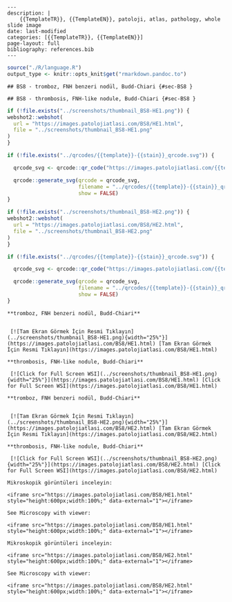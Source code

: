 

```comment
---
description: |
    {{TemplateTR}}, {{TemplateEN}}, patoloji, atlas, pathology, whole slide image
date: last-modified
categories: [{{TemplateTR}}, {{TemplateEN}}]
page-layout: full
bibliography: references.bib
---
```





```r
source("./R/language.R")
output_type <- knitr::opts_knit$get("rmarkdown.pandoc.to")
```


```asis
## BS8 - tromboz, FNH benzeri nodül, Budd-Chiari {#sec-BS8 }
```


```asis
## BS8 - thrombosis, FNH-like nodule, Budd-Chiari {#sec-BS8 }
```






```r
if (!file.exists("../screenshots/thumbnail_BS8-HE1.png")) {
webshot2::webshot(
  url = "https://images.patolojiatlasi.com/BS8/HE1.html",
  file = "../screenshots/thumbnail_BS8-HE1.png"
)
}
```




```r
if (!file.exists("../qrcodes/{{template}}-{{stain}}_qrcode.svg")) {

  qrcode_svg <- qrcode::qr_code("https://images.patolojiatlasi.com/{{template}}/{{stain}}.html")

  qrcode::generate_svg(qrcode = qrcode_svg,
                       filename = "../qrcodes/{{template}}-{{stain}}_qrcode.svg",
                       show = FALSE)
}
```





```r
if (!file.exists("../screenshots/thumbnail_BS8-HE2.png")) {
webshot2::webshot(
  url = "https://images.patolojiatlasi.com/BS8/HE2.html",
  file = "../screenshots/thumbnail_BS8-HE2.png"
)
}
```




```r
if (!file.exists("../qrcodes/{{template}}-{{stain}}_qrcode.svg")) {

  qrcode_svg <- qrcode::qr_code("https://images.patolojiatlasi.com/{{template}}/{{stain}}.html")

  qrcode::generate_svg(qrcode = qrcode_svg,
                       filename = "../qrcodes/{{template}}-{{stain}}_qrcode.svg",
                       show = FALSE)
}
```




 















 






:::: {.content-hidden when-format="pdf"}





::::





:::: {.content-visible when-format="pdf"}






::::




:::: {.content-hidden when-format="pdf"}





::::





:::: {.content-visible when-format="pdf"}






::::














```asis

**tromboz, FNH benzeri nodül, Budd-Chiari**


 [![Tam Ekran Görmek İçin Resmi Tıklayın](../screenshots/thumbnail_BS8-HE1.png){width="25%"}](https://images.patolojiatlasi.com/BS8/HE1.html) [Tam Ekran Görmek İçin Resmi Tıklayın](https://images.patolojiatlasi.com/BS8/HE1.html)
```

```asis

**thrombosis, FNH-like nodule, Budd-Chiari**

 [![Click for Full Screen WSI](../screenshots/thumbnail_BS8-HE1.png){width="25%"}](https://images.patolojiatlasi.com/BS8/HE1.html) [Click for Full Screen WSI](https://images.patolojiatlasi.com/BS8/HE1.html)

```











 






:::: {.content-hidden when-format="pdf"}





::::





:::: {.content-visible when-format="pdf"}






::::




:::: {.content-hidden when-format="pdf"}





::::





:::: {.content-visible when-format="pdf"}






::::














```asis

**tromboz, FNH benzeri nodül, Budd-Chiari**


 [![Tam Ekran Görmek İçin Resmi Tıklayın](../screenshots/thumbnail_BS8-HE2.png){width="25%"}](https://images.patolojiatlasi.com/BS8/HE2.html) [Tam Ekran Görmek İçin Resmi Tıklayın](https://images.patolojiatlasi.com/BS8/HE2.html)
```

```asis

**thrombosis, FNH-like nodule, Budd-Chiari**

 [![Click for Full Screen WSI](../screenshots/thumbnail_BS8-HE2.png){width="25%"}](https://images.patolojiatlasi.com/BS8/HE2.html) [Click for Full Screen WSI](https://images.patolojiatlasi.com/BS8/HE2.html)

```









 






:::: {.content-hidden when-format="pdf"}





::::





:::: {.content-visible when-format="pdf"}






::::




:::: {.content-hidden when-format="pdf"}





::::





:::: {.content-visible when-format="pdf"}






::::
























```asis
Mikroskopik görüntüleri inceleyin:

<iframe src="https://images.patolojiatlasi.com/BS8/HE1.html" style="height:600px;width:100%;" data-external="1"></iframe>

```





```asis

See Microscopy with viewer:

<iframe src="https://images.patolojiatlasi.com/BS8/HE1.html" style="height:600px;width:100%;" data-external="1"></iframe>

```







```asis
Mikroskopik görüntüleri inceleyin:

<iframe src="https://images.patolojiatlasi.com/BS8/HE2.html" style="height:600px;width:100%;" data-external="1"></iframe>

```





```asis

See Microscopy with viewer:

<iframe src="https://images.patolojiatlasi.com/BS8/HE2.html" style="height:600px;width:100%;" data-external="1"></iframe>

```














